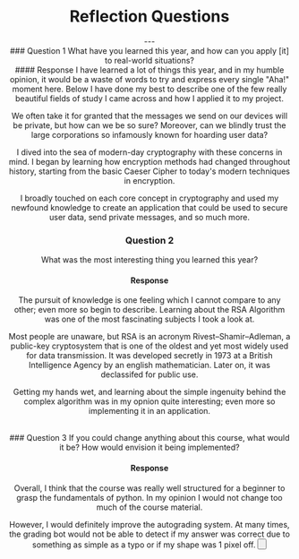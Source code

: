
<PageTitle title="CMU PGP | Reflection Questions" />
<Header />

# Reflection Questions
<Author author="Manu Anish" date="4/6/22" displayName="manuanish" />
---
<br />
### Question 1
What have you learned this year, and how can you apply [it] to real-world situations?
<br/>
#### Response
I have learned a lot of things this year, and in my humble opinion, it would be
a waste of words to try and express every single "Aha!" moment here. Below I
have done my best to describe one of the few really beautiful fields of study
I came across and how I applied it to my project.

We often take it for granted that the messages we send on our devices will be
private, but how can we be so sure? Moreover, can we blindly trust the large
corporations so infamously known for hoarding user data?

I dived into the sea of modern-day cryptography with these concerns in mind.
I began by learning how encryption methods had changed throughout history,
starting from the basic Caeser Cipher to today's modern techniques in encryption.

I broadly touched on each core concept in cryptography and used my newfound
knowledge to create an application that could be used to secure user data,
send private messages, and so much more.
<br/>
### Question 2
What was the most interesting thing you learned this year?


#### Response
The pursuit of knowledge is one feeling which I cannot compare to any other;
even more so begin to describe. Learning about the RSA Algorithm was one of the most
fascinating subjects I took a look at.

Most people are unaware, but RSA is an acronym Rivest–Shamir–Adleman, a public-key
cryptosystem that is one of the oldest and yet most widely used for data transmission.
It was developed secretly in 1973 at a British Intelligence Agency by an english
mathematician. Later on, it was declassifed for public use.

Getting my hands wet, and learning about the simple ingenuity behind the complex algorithm was
in my opnion quite interesting; even more so implementing it in an application.

<br/>
### Question 3
If you could change anything about this course, what would it be? How would envision it being implemented?

#### Response
Overall, I think that the course was really well structured for a beginner to
grasp the fundamentals of python. In my opinion I would not change too much of
the course material.

However, I would definitely improve the autograding system.
At many times, the grading bot would not be able to detect if my answer was correct
due to something as simple as a typo or if my shape was 1 pixel off.
<Button href="/" text="Return Home" />
<Footer />
